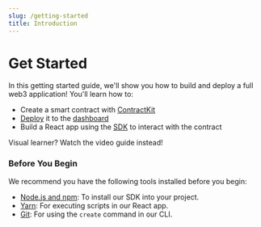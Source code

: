 ```yaml
---
slug: /getting-started
title: Introduction
---
```



# Get Started

<div className="heroGrid" style={{alignItems:'flex-start'}}>
  
  <div>
    <p>
In this getting started guide, we'll show you how to build and deploy a full web3 application!
You'll learn how to:
</p>

- Create a smart contract with [ContractKit](/contractkit)
- [Deploy](/deploy) it to the [dashboard](/dashboard)
- Build a React app using the [SDK](/sdk) to interact with the contract

<div className="row" style={{ marginBottom: 16 }}>
  <div className="col col--12" style={{ padding: 8, paddingBottom: 0 }}>
    <QuickstartCard
      name="Start Building! 🚀"
      link="/getting-started/creating-custom-contracts"
      image="/assets/icons/general.png"
    />
  </div>
</div>

</div>

<div
  className="heroGridImageContainer"
  style={{
    display: "flex",
    flexDirection: "column",
    alignItems: "center",
    justifyContent: "center",
  }}
>
  <YoutubeEmbed link={"https://www.youtube.com/embed/fzsz-b2JV9U"} />
  <div
    style={{ display: "flex", alignItems: "center", justifyContent: "center" }}
  >
    <p
      style={{
        textAlign: "center",
        opacity: "0.8",
        fontSize: 16,
        marginTop: 4,
      }}
    >
      Visual learner? Watch the video guide instead!
    </p>
  </div>
</div>

</div>

### Before You Begin

We recommend you have the following tools installed before you begin:

- [Node.js and npm](https://docs.npmjs.com/downloading-and-installing-node-js-and-npm): To install our SDK into your project.
- [Yarn](https://classic.yarnpkg.com/en/docs/install/#mac-stable): For executing scripts in our React app.
- [Git](https://git-scm.com/downloads): For using the `create` command in our CLI.
